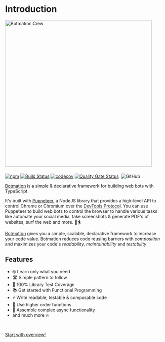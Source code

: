 # Introduction

<img src="banner/1556x379v2.png" alt="Botmation Crew" width="474" style="margin-bottom: .5rem" />

[![npm](https://img.shields.io/npm/v/botmation)](https://www.npmjs.com/package/botmation)
[![Build Status](https://travis-ci.com/mrWh1te/Botmation.svg?branch=master)](https://travis-ci.com/mrWh1te/Botmation)
[![codecov](https://img.shields.io/codecov/c/github/mrWh1te/Botmation/master?label=codecov)](https://codecov.io/gh/mrWh1te/Botmation)
[![Quality Gate Status](https://sonarcloud.io/api/project_badges/measure?project=mrWh1te_Botmation&metric=alert_status)](https://sonarcloud.io/dashboard?id=mrWh1te_Botmation)
[<img src="https://david-dm.org/mrWh1te/Botmation/status.svg" alt="" />](https://david-dm.org/mrWh1te/Botmation)
![GitHub](https://img.shields.io/github/license/mrWh1te/Botmation)

[Botmation](https://github.com/mrWh1te/Botmation) is a simple & declarative framework for building web bots with TypeScript.

It's built with [Puppeteer](https://github.com/puppeteer/puppeteer), a NodeJS library that provides a high-level API to control Chrome or Chromium over the [DevTools Protocol](https://chromedevtools.github.io/devtools-protocol/). You can use Puppeteer to build web bots to control the browser to handle various tasks like automate your social media, take screenshots & generate PDF's of websites, surf the web and more. 🌊🏄

[Botmation](https://github.com/mrWh1te/Botmation) gives you a simple, scalable, declarative framework to increase your code value. Botmation reduces code reusing barriers with *composition* and maximizes your code's *readability*, *maintainability* and *testability*.

## Features

- 🤓 Learn only what you need
- 🛣️ Simple pattern to follow
- 🥇 100% Library Test Coverage
- 📚 Get started with Functional Programming
- ⚡️ Write readable, testable & composable code
- 🏢 Use higher order functions
- 🧱 Assemble complex async functionality
- and much more 🔥

<br />

[Start with overview!](/overview)
